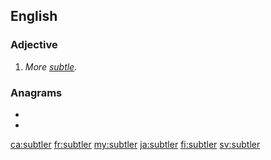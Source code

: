 ==English==

===Adjective===
{{head|en|adjective comparative form}}

# {{lb|en|obsolete}} {{en-comparative of|subtle}} ''More [[subtle]].''

===Anagrams===
* {{l|en|bluster}}
* {{l|en|butlers}}

[[ca:subtler]]
[[fr:subtler]]
[[my:subtler]]
[[ja:subtler]]
[[fi:subtler]]
[[sv:subtler]]